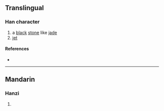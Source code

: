 {{character info/new}}
==Translingual==

===Han character===
{{Han char|rn=96|rad=玉|as=11|sn=16|four=77103|canj=SEMGI|ids=⿱殹玉}}

# a [[black]] [[stone]] like [[jade]]
# [[jet]]

====References====
* {{Han ref|kx=0740.190|dkj=21188|dj=1150.110|hdz=21136.110|uh=747F|ud=29823|bh=EA62|bd=60002}}

----

==Mandarin==

===Hanzi===
{{cmn-hanzi|pin=[[li]] ([[li5]]), [[yī]] ([[yi1]])|wg=li<sup>5</sup>, i<sup>1</sup>}}

# {{defn|lang=cmn|sort=玉11}}
